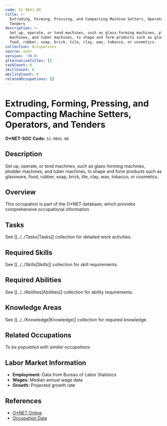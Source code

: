 ```yaml
---
code: 51-9041.00
title: >-
  Extruding, Forming, Pressing, and Compacting Machine Setters, Operators, and
  Tenders
description: >-
  Set up, operate, or tend machines, such as glass-forming machines, plodder
  machines, and tuber machines, to shape and form products such as glassware,
  food, rubber, soap, brick, tile, clay, wax, tobacco, or cosmetics.
collection: Occupations
source: onet
version: '30.0'
alternativeTitles: []
taskCount: 0
skillCount: 0
abilityCount: 0
relatedOccupations: []
---
```

# Extruding, Forming, Pressing, and Compacting Machine Setters, Operators, and Tenders

**O*NET-SOC Code:** `51-9041.00`

## Description

Set up, operate, or tend machines, such as glass-forming machines, plodder machines, and tuber machines, to shape and form products such as glassware, food, rubber, soap, brick, tile, clay, wax, tobacco, or cosmetics.

## Overview

This occupation is part of the O*NET database, which provides comprehensive occupational information.

## Tasks

See [[../../Tasks|Tasks]] collection for detailed work activities.

## Required Skills

See [[../../Skills|Skills]] collection for skill requirements.

## Required Abilities

See [[../../Abilities|Abilities]] collection for ability requirements.

## Knowledge Areas

See [[../../Knowledge|Knowledge]] collection for required knowledge.

## Related Occupations

*To be populated with similar occupations*

## Labor Market Information

- **Employment:** Data from Bureau of Labor Statistics
- **Wages:** Median annual wage data
- **Growth:** Projected growth rate

## References

- [O*NET Online](https://www.onetonline.org/link/summary/51-9041.00)
- [Occupation Data](https://www.onetcenter.org/)
